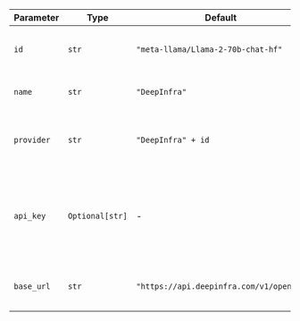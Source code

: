 | Parameter  | Type            | Default                                    | Description                                                                                                              |
| ---------- | --------------- | ------------------------------------------ | ------------------------------------------------------------------------------------------------------------------------ |
| `id`       | `str`           | `"meta-llama/Llama-2-70b-chat-hf"`            | The specific model ID used for generating responses.                                                                     |
| `name`     | `str`           | `"DeepInfra"`                                 | The name identifier for the DeepInfra agent.                                                                                |
| `provider` | `str`           | `"DeepInfra" + id`                           | The provider of the model, combining "DeepInfra" with the model ID.                                                         |
| `api_key`  | `Optional[str]` | -                                          | The API key for authenticating requests to the DeepInfra service. Retrieved from the environment variable `DEEPINFRA_API_KEY`. |
| `base_url` | `str`           | `"https://api.deepinfra.com/v1/openai"`    | The base URL for making API requests to the DeepInfra service.                                                              |
